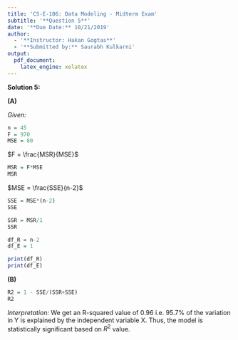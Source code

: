 ```yaml
---
title: 'CS-E-106: Data Modeling - Midterm Exam'
subtitle: '**Question 5**'
date: '**Due Date:** 10/21/2019'
author:
  - '**Instructor: Hakan Gogtas**'
  - '**Submitted by:** Saurabh Kulkarni'
output:
  pdf_document: 
    latex_engine: xelatex
---
```


**Solution 5:** 

**(A)**

*Given:*

```r
n = 45
F = 970
MSE = 80

```

$F = \frac{MSR}{MSE}$

```r
MSR = F*MSE
MSR
```

$MSE = \frac{SSE}{n-2}$

```r
SSE = MSE*(n-2)
SSE
```


```r
SSR = MSR/1
SSR
```


```r
df_R = n-2
df_E = 1

print(df_R)
print(df_E)
```

**(B)**

```r
R2 = 1 - SSE/(SSR+SSE)
R2
```

*Interpretation:* We get an R-squared value of 0.96 i.e. 95.7% of the variation in Y is explained by the independent variable X. Thus, the model is statistically significant based on $R^2$ value. 





